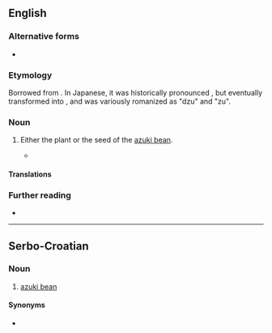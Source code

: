 ==English==

===Alternative forms===
* {{alter|en|azuki}}

===Etymology===
Borrowed from {{bor|en|ja|小豆|tr=azuki|lit=small bean}}. In Japanese, it was historically pronounced {{IPAchar|/aduki/}}, but {{IPAchar|/du/}} eventually transformed into {{IPAchar|/zu/}}, and was variously romanized as "dzu" and "zu".

===Noun===
{{en-noun}}

# Either the plant or the seed of the [[azuki bean]].
#: {{syn|en|azuki|adzuki bean|azuki bean}}
#* {{quote-book|en|2003|Carla Emery|The Encyclopedia of Country Living|url=http://books.google.com/books?id=8vqp_XLfNKYC|edition=9th ed.|page=289|isbn=157061377X
|passage='''Adzukis''' need 118 days to start bearing.}}

====Translations====
{{trans-see|azuki bean}}

===Further reading===
* {{pedia|adzuki bean}}

----

==Serbo-Croatian==

===Noun===
{{sh-noun|g=m}}

# [[azuki bean]]

====Synonyms====
* {{l|sh|azuki}}